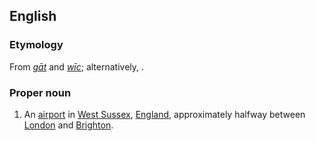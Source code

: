 ==English==
{{wikipedia}}
===Etymology===
From {{etyl|ang|en}} ''[[gāt]]'' and ''[[wīc]]''; alternatively, {{suffix|goat|wick|lang=en}}.

===Proper noun===
{{en-proper noun}}

# An [[airport]] in [[West Sussex]], [[England]], approximately halfway between [[London]] and [[Brighton]].

{{C|en|England}}